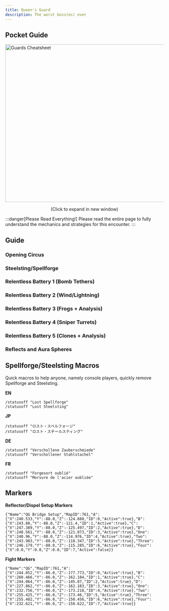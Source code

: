 ```yaml
---
title: Queen's Guard
description: The worst boss(es) ever
---
```



<link
  rel="stylesheet"
  media="(prefers-color-scheme:dark)"
  href="https://cdn.jsdelivr.net/npm/@shoelace-style/shoelace@2.15.1/cdn/themes/dark.css"
  onload="document.documentElement.classList.add('sl-theme-dark');"
/>
<script type="module" src="https://cdn.jsdelivr.net/npm/@shoelace-style/shoelace@2.15.1/cdn/shoelace-autoloader.js"></script>

## Pocket Guide
<Image
    src="/drs/guides/guards/qg.png"
    width="700"
    height="500"
    decoding="async"
    loading="eager"
    alt="Guards Cheatsheet"
    onclick="window.open('/drs/guides/guards/qg.png','_blank')"
    style="cursor:pointer; display: block !important; margin-left: auto; margin-right: auto;"
/>
<p style="text-align:center; margin-top: 0;">(Click to expand in new window)</p>
:::danger[Please Read Everything!]
Please read the entire page to fully understand the mechanics and strategies for this encounter.
:::

## Guide
### Opening Circus
### Steelsting/Spellforge
### Relentless Battery 1 (Bomb Tethers)
### Relentless Battery 2 (Wind/Lightning)
### Relentless Battery 3 (Frogs + Analysis)
### Relentless Battery 4 (Sniper Turrets)
### Relentless Battery 5 (Clones + Analysis)
### Reflects and Aura Spheres

## Spellforge/Steelsting Macros
Quick macros to help anyone, namely console players, quickly remove Spellforge and Steelsting.

**EN**
```
/statusoff "Lost Spellforge"
/statusoff "Lost Steelsting"
```

**JP**
```
/statusoff "ロスト・スペルフォージ"
/statusoff "ロスト・スチールスティング"
```

**DE**
```
/statusoff "Verschollene Zauberschmiede"
/statusoff "Verschollener Stahlstachel"
```

**FR**
```
/statusoff "Forgesort oublié"
/statusoff "Morsure de l'acier oubliée"
```

## Markers
**Reflector/Dispel Setup Markers**
```
{"Name":"QG Bridge Setup","MapID":761,"A":{"X":240.533,"Y":-88.0,"Z":-124.888,"ID":0,"Active":true},"B":{"X":243.88,"Y":-88.0,"Z":-121.4,"ID":1,"Active":true},"C":{"X":247.389,"Y":-88.0,"Z":-125.497,"ID":2,"Active":true},"D":{"X":248.561,"Y":-88.0,"Z":-121.073,"ID":3,"Active":true},"One":{"X":240.96,"Y":-88.0,"Z":-114.976,"ID":4,"Active":true},"Two":{"X":243.983,"Y":-88.0,"Z":-118.347,"ID":5,"Active":true},"Three":{"X":246.179,"Y":-88.0,"Z":-115.285,"ID":6,"Active":true},"Four":{"X":0.0,"Y":0.0,"Z":0.0,"ID":7,"Active":false}}
```

**Fight Markers**
```
{"Name":"QG","MapID":761,"A":{"X":244.052,"Y":-86.0,"Z":-177.773,"ID":0,"Active":true},"B":{"X":260.466,"Y":-86.0,"Z":-162.184,"ID":1,"Active":true},"C":{"X":244.064,"Y":-86.0,"Z":-145.87,"ID":2,"Active":true},"D":{"X":227.862,"Y":-86.0,"Z":-162.103,"ID":3,"Active":true},"One":{"X":232.756,"Y":-86.0,"Z":-173.218,"ID":4,"Active":true},"Two":{"X":255.425,"Y":-86.0,"Z":-173.46,"ID":5,"Active":true},"Three":{"X":255.482,"Y":-86.0,"Z":-150.456,"ID":6,"Active":true},"Four":{"X":232.621,"Y":-86.0,"Z":-150.622,"ID":7,"Active":true}}
```
